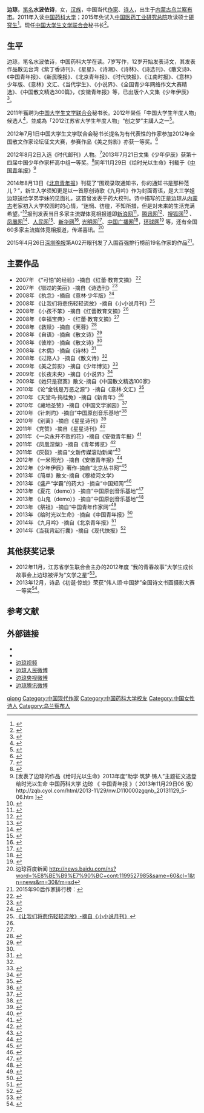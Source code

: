 {{多個問題|
{{orphan|time=2015-06-17T01:28:28+00:00}}
{{autobiography|time=2020-04-04}}
{{advert|time=2015-06-16T11:36:51+00:00}}
}}
{{Infobox writer
| 姓名     = 边琼<br />Joe Bian
| 原文名称 = 
| 字       = 
| 号       = 
| 笔名     = 水波依诗
| 原名     = 边琼
| 出生     = {{birth date and age|1995|12|07}}
| 出生地点 = {{PRC}}[[内蒙古自治区|内蒙古自治区]][[乌兰察布市|乌兰察布市]]
| 逝世     = <!--卒年在前生年在后{{death date and age|}} 或{{Death year and age| }}-->
| 逝世地点 = 
| 居处     = {{PRC}}[[内蒙古自治区|内蒙古自治区]][[赤峰市|赤峰市]]
| 职业     = [[作家|作家]]<br />[[诗人|诗人]] <br />中国大学生文学联合会秘书长
| 国籍     = {{CHN-MLD|内蒙古}}
| 种族     = [[汉族|汉族]]
| 公民权   = 
| 教育程度 = [[大学本科|大学本科]]
| 母校     = [[中国药科大学|中国药科大学]]
| 创作时期 = 2006年至今
| 体裁     = [[散文|散文]]、[[诗歌|诗歌]]、[[小说|小说]]
| 主题     = 
| 文学运动 = 
| 代表作   =《少年伊辰》
| 父母     = 
| 配偶     =  <!--{{marriage|姓名|年份}} -->
| 伴侣     = 
| 子女     = 
| 亲属     = 
| 受影响于 = 
| 施影响于 = 
| 奖项     = 第十四届“中国少年作家杯”其个人文集《少年伊辰》获高中组一等奖，2012年全国散文作家论坛征文大赛作品《美之剪影》获一等奖
| 官方网站 = <!--  {{URL|website}} -->
| 签名     =  <!--不需要加[[file:|128px]] -->
}}

'''边琼'''{{BD|1995年|12月7日||||B边}}，[[笔名|笔名]]'''水波依诗'''，女，[[汉族|汉族]]，中国当代[[作家|作家]]、[[诗人|诗人]]，出生于[[内蒙古|内蒙古]][[乌兰察布市|乌兰察布市]]。2011年入读[[中国药科大学|中国药科大学]]；2015年免试入[[中国医药工业研究总院|中国医药工业研究总院]]攻读硕士[[研究生|研究生]]<ref>{{Cite web |url=http://www.csipi.com.cn/PostgraduateEducation/EducationContent.aspx?MenuID=4.1&I_CONTENTID=6103&VR_CODE=YANJIUSHENG1 |title=2015年接收硕士研究生推免生公示 |access-date=2014-11-16 |archive-date=2019-10-01 |archive-url=https://web.archive.org/web/20191001053141/http://www.csipi.com.cn/PostgraduateEducation/EducationContent.aspx?MenuID=4.1&I_CONTENTID=6103&VR_CODE=YANJIUSHENG1 |dead-url=no }}</ref>。现任[[中国大学生文学联合会|中国大学生文学联合会]]秘书长<ref>{{cite web |url = http://www.shidaiyoukan.com/sdykrw/fd/3471.html |title = 边琼:“美少女作家”的文学梦 |work = 时代邮刊 |date = 2012-08-02 |accessdate = 2014-02-24 |deadurl = yes |archiveurl = https://web.archive.org/web/20140222010248/http://www.shidaiyoukan.com/sdykrw/fd/3471.html |archivedate = 2014-02-22 }}</ref>。

==生平==
边琼，笔名水波依诗，中国药科大学在读。7岁写作，12岁开始发表诗文，其发表作品散见台湾《紫丁香诗刊》、《星星》、《诗潮》、《诗林》、《诗选刊》、《散文诗》、《中国青年报》、《新民晚报》、《北京青年报》、《时代快报》、《江南时报》、《意林》少年版、《意林》文汇、《当代学生》、《小说界》、《全国青少年网络作文大赛精选》、《中国散文精选300篇》，《安徽青年报》等，已出版个人文集《少年伊辰》<ref>{{Cite web |url=http://www.xincongshu.com/readNews.asp?nid=1&id=1852 |title=《少年伊辰》（边琼 著）人民文学出版社 |access-date=2014-02-23 |archive-date=2014-02-22 |archive-url=https://web.archive.org/web/20140222141807/http://www.xincongshu.com/readNews.asp?nid=1&id=1852 |dead-url=no }}</ref>。

2011年獲聘为[[中国大学生文学联合会|中国大学生文学联合会]]秘书长。2012年榮任「中国大学生年度人物」候选人<ref>{{Cite web |url=http://stu.people.com.cn/n/2013/0411/c361999-21106031.html |title=2012中国大学生年度人物候选人边琼事迹，人民網，2013年4月11日 |access-date=2014年2月23日 |archive-date=2013年5月15日 |archive-url=https://web.archive.org/web/20130515022855/http://stu.people.com.cn/n/2013/0411/c361999-21106031.html |dead-url=no }}</ref>，並成為「2012江苏省大学生年度人物」“创之梦”主講人之一<ref>{{Cite web |url=http://www.cannews.com.cn/2013/0520/21431.shtml |title=“2012江苏省大学生年度人物提名”评选在南航举行，中國航空新聞網，2013年5月20日 |access-date=2014年2月23日 |archive-date=2014年2月21日 |archive-url=https://web.archive.org/web/20140221223013/http://www.cannews.com.cn/2013/0520/21431.shtml |dead-url=no }}</ref>。

2012年7月1日中国大学生文学联合会秘书长提名为有代表性的作家参加2012年全国散文作家论坛征文大赛，参赛作品《美之剪影》亦获一等奖。<ref>{{Cite web |url=http://www.chinawriter.com.cn/2012/2012-07-01/132739.html |title=2012年全国散文作家论坛征文大赛评稿会召开-有代表性的参赛作家有：中国大学生文学联合会秘书长边琼 |access-date=2014-02-23 |archive-date=2019-09-23 |archive-url=https://web.archive.org/web/20190923185713/http://www.chinawriter.com.cn/2012/2012-07-01/132739.html |dead-url=no }}</ref>

2012年8月2日入选《时代邮刊》人物。<ref>{{Cite web |url=http://www.shidaiyoukan.com/sdykrw/fd/3471.html |title=时代邮刊.人物 > 奋斗 边琼：“美少女作家”的文学梦 |access-date=2014-02-23 |archive-date=2014-02-22 |archive-url=https://web.archive.org/web/20140222010248/http://www.shidaiyoukan.com/sdykrw/fd/3471.html |dead-url=no }}</ref>2013年7月21日文集《少年伊辰》获第十四届中国少年作家杯高中组一等奖。<ref>{{Cite web |url=http://www.snzjw.com/_d276287919.htm%E7%AC%AC%E5%8D%81%E5%9B%9B%E5%B1%8A%E2%80%9C%E4%B8%AD%E5%9B%BD%E5%B0%91%E5%B9%B4%E4%BD%9C%E5%AE%B6%E6%9D%AF%E2%80%9D%E9%AB%98%E4%B8%AD%E7%BB%84%E4%B8%80%E7%AD%89%E5%A5%96 |title=存档副本 |access-date=2018-04-26 |archive-date=2016-03-05 |archive-url=https://web.archive.org/web/20160305015614/http://www.snzjw.com/_d276287919.htm%E7%AC%AC%E5%8D%81%E5%9B%9B%E5%B1%8A%E2%80%9C%E4%B8%AD%E5%9B%BD%E5%B0%91%E5%B9%B4%E4%BD%9C%E5%AE%B6%E6%9D%AF%E2%80%9D%E9%AB%98%E4%B8%AD%E7%BB%84%E4%B8%80%E7%AD%89%E5%A5%96 |dead-url=no }}</ref>同年11月29日《给时光以生命》刊载于《[[中国青年报|中国青年报]]》<ref>[发表了边琼的作品《给时光以生命》2013年度“助学·筑梦·铸人”主题征文选登 给时光以生命 中国药科大学 边琼 《 中国青年报 》（ 2013年11月29日06 版）http://zqb.cyol.com/html/2013-11/29/nw.D110000zgqnb_20131129_5-06.htm {{Wayback|url=http://zqb.cyol.com/html/2013-11/29/nw.D110000zgqnb_20131129_5-06.htm |date=20140221215500 }}]</ref>

2014年8月13日《[[北京青年报|北京青年报]]》刊载了“围观录取通知书，你的通知书是那种范儿？”，新生入学须知更是以一首原创诗歌《九月吟》作为封面寄语，是大三学姐边琼送给学弟学妹的见面礼，这首曾发表于药大校刊。诗中描写的正是边琼从[[内蒙古|内蒙古]]老家初入大学校园时的心情，“迷惘、彷徨，不知所措，但是对未来的生活充满希望。”<ref>{{cite web |url=http://epaper.ynet.com/html/2014-08/13/content_78983.htm?div=-1 |title=存档副本 |accessdate=2014-08-16 |deadurl=yes |archiveurl=https://web.archive.org/web/20140819084741/http://epaper.ynet.com/html/2014-08/13/content_78983.htm?div=-1 |archivedate=2014-08-19 }}</ref>报刊发表当日多家主流媒体竞相报道即[[新浪网|新浪网]]<ref>{{Cite web |url=http://edu.sina.com.cn/gaokao/2014-08-13/0958430787.shtml |title=新浪网围观大学录取通知书-入学须知是以边琼的一首诗歌作为封面寄语 |access-date=2014-09-01 |archive-date=2019-10-10 |archive-url=https://web.archive.org/web/20191010130555/http://edu.sina.com.cn/gaokao/2014-08-13/0958430787.shtml |dead-url=no }}</ref>，[[腾讯网|腾讯网]]<ref>{{Cite web |url=http://edu.qq.com/a/20140813/016127_2.htm |title=腾讯围观大学录取通知书-入学须知是以边琼的一首诗歌作为封面寄语  |access-date=2014-09-01 |archive-date=2019-12-08 |archive-url=https://web.archive.org/web/20191208075121/https://edu.qq.com/a/20140813/016127_2.htm |dead-url=no }}</ref>、[[搜狐网|搜狐网]]<ref>{{Cite web |url=http://learning.sohu.com/20140813/n403406685.shtml |title=原创诗歌是大三学姐边琼送给学弟学妹的见面礼-搜狐教育围观录取通知书 |access-date=2014-09-01 |archive-date=2019-09-16 |archive-url=https://web.archive.org/web/20190916010314/http://learning.sohu.com/20140813/n403406685.shtml |dead-url=no }}</ref> 、[[凤凰网|凤凰网]]<ref>{{Cite web |url=http://edu.ifeng.com/news/detail_2014_08/14/38168002_0.shtml# |title=凤凰网围观大学录取通知书-入学须知是以边琼的一首诗歌作为封面寄语 |access-date=2014-09-01 |archive-url=https://web.archive.org/web/20140826114927/http://edu.ifeng.com/news/detail_2014_08/14/38168002_0.shtml |archive-date=2014-08-26 |dead-url=yes }}</ref>、[[人民网|人民网]]<ref>{{Cite web |url=http://edu.people.com.cn/BIG5/n/2014/0813/c1053-25455739-2.html |title=人民网围观大学录取通知书-入学须知是以边琼的一首诗歌作为封面寄语 |access-date=2014-09-01 |archive-date=2016-03-04 |archive-url=https://web.archive.org/web/20160304071441/http://edu.people.com.cn/BIG5/n/2014/0813/c1053-25455739-2.html |dead-url=no }}</ref>、[[新华网|新华网]]<ref>{{Cite web |url=http://news.xinhuanet.com/edu/2014-08/13/c_126863848_2.htm |title=新华网你的通知书是哪种范儿？-新生入学须知是以边琼一首诗歌作为封面寄语 |access-date=2014-09-01 |archive-date=2014-08-26 |archive-url=https://web.archive.org/web/20140826115744/http://news.xinhuanet.com/edu/2014-08/13/c_126863848_2.htm |dead-url=no }}</ref>, [[光明网_(中国)|光明网]]<ref>{{Cite web |url=http://edu.gmw.cn/2014-08/13/content_12518438_4.htm |title=光明网围观大学录取通知书-入学须知是以边琼的一首诗歌作为封面寄语 |access-date=2014-09-01 |archive-date=2014-08-26 |archive-url=https://web.archive.org/web/20140826120521/http://edu.gmw.cn/2014-08/13/content_12518438_4.htm |dead-url=no }}</ref>、[[中国广播网|中国广播网]]<ref>{{Cite web |url=http://edu.cnr.cn/list/201408/t20140813_516199432_1.shtml |title=中国广播网围观大学录取通知书-入学须知是以边琼的一首诗歌作为封面寄语 |access-date=2014-09-01 |archive-date=2016-03-08 |archive-url=https://web.archive.org/web/20160308024838/http://edu.cnr.cn/list/201408/t20140813_516199432_1.shtml |dead-url=no }}</ref>，[[环球网|环球网]]<ref>{{Cite web |url=http://yuqing.huanqiu.com/yqbobao/2014-08/5104677_2.html |title=话题_环球网-入学须知更是以边琼的一首诗歌作为封面寄语 |access-date=2014-09-01 |archive-url=https://web.archive.org/web/20140826113755/http://yuqing.huanqiu.com/yqbobao/2014-08/5104677_2.html |archive-date=2014-08-26 |dead-url=yes }}</ref> 等，还有全国60多家主流媒体竞相报道，传递喜讯。<ref>边琼百度新闻 http://news.baidu.com/ns?word=%E8%BE%B9%E7%90%BC+cont:1199527985&same=60&cl=1&tn=news&rn=30&fm=sd</ref>

2015年4月26日[[深圳晚报|深圳晚报]]第A02开眼刊发了入围百强排行榜前19名作家的作品<ref>2015年90后作家排行榜：{{cite web |url=http://wb.sznews.com/html/2015-04/26/content_3206855.htm |title=存档副本 |accessdate=2015-04-26 |deadurl=yes |archiveurl=https://web.archive.org/web/20150701162505/http://wb.sznews.com/html/2015-04/26/content_3206855.htm |archivedate=2015-07-01 }}</ref>。

==主要作品==
*2007年 《“可怕”的经验》-摘自《红蕾·教育文摘》 <ref name="教育文摘">{{Cite web |url=http://hljy.qikan.com/Contribute.aspx?page=2 |title=《“可怕”的经验》-摘自《红蕾·教育文摘》 |access-date=2014-08-16 |archive-date=2019-10-01 |archive-url=https://web.archive.org/web/20191001090644/http://hljy.qikan.com/Contribute.aspx?page=2 |dead-url=no }}</ref>
*2007年 《错过的美丽》-摘自《诗选刊》<ref>{{Cite web |url=http://sxka.qikan.com/Contribute.aspx?page=94 |title=《错过的美丽》-摘自《诗选刊》 |access-date=2014-08-16 |archive-date=2019-09-27 |archive-url=https://web.archive.org/web/20190927103446/http://sxka.qikan.com/Contribute.aspx?page=94 |dead-url=no }}</ref>
*2008年 《执念》-摘自《意林·少年版》<ref>{{Cite web |url=http://ylsn.qikan.com/Contribute.aspx?page=8 |title=《执念》-摘自《意林·少年版》h |access-date=2014-08-16 |archive-date=2019-09-18 |archive-url=https://web.archive.org/web/20190918225304/http://ylsn.qikan.com/Contribute.aspx?page=8 |dead-url=no }}</ref>
*2008年 《让我们将悲伤轻轻流放》-摘自《小小说月刊》<ref>[http://xxyk.qikan.com/Contribute.aspx?page=34 《让我们将悲伤轻轻流放》-摘自《小小说月刊》]</ref>
*2008年 《小孩不笨》-摘自《红蕾教育文摘》<ref name="教育文摘"/>
*2008年 《幸福宝典》-《红蕾·教育文摘》<ref name="教育文摘"/>
*2008年 《救赎》-摘自《芙蓉》<ref>{{Cite web |url=http://furo.qikan.com/Contribute.aspx?page=24 |title=《救赎》-摘自《芙蓉》 |access-date=2014-08-16 |archive-date=2019-10-01 |archive-url=https://web.archive.org/web/20191001132352/http://furo.qikan.com/Contribute.aspx?page=24 |dead-url=no }}</ref>
*2008年 《自语》-摘自《散文诗》<ref name="散文诗">{{Cite web |url=http://shwx.qikan.com/Contribute.aspx?page=36 |title=《自语》-摘自《散文诗》 |access-date=2014-08-16 |archive-date=2019-09-19 |archive-url=https://web.archive.org/web/20190919114812/http://shwx.qikan.com/Contribute.aspx?page=36 |dead-url=no }}</ref>
*2008年 《彼岸》-摘自《散文诗》<ref name="散文诗"/>
*2008年 《木偶》-摘自《诗林》<ref>{{Cite web |url=http://shli.qikan.com/Contribute.aspx?page=116 |title=《木偶》-摘自《诗林》 |access-date=2014-08-16 |archive-date=2019-10-01 |archive-url=https://web.archive.org/web/20191001090648/http://shli.qikan.com/Contribute.aspx?page=116 |dead-url=no }}</ref>
*2008年 《过路人》-摘自《散文诗》<ref name="散文诗"/>
*2009年 《美之剪影》-摘自《少年博览》<ref>{{Cite web |url=http://lib.cqvip.com/qk/89112X/200907/30976395.html |title=《美之剪影》-摘自《少年博览》 |access-date=2014-08-16 |archive-date=2014-07-14 |archive-url=https://web.archive.org/web/20140714185056/http://lib.cqvip.com/qk/89112X/200907/30976395.html |dead-url=no }}</ref>
*2009年 《长夜未央》-摘自《小说界》<ref>{{Cite web |url=http://xiaj.qikan.com/Contribute.aspx?page=20 |title=《长夜未央》-摘自《小说界》 |access-date=2014-08-16 |archive-date=2019-10-06 |archive-url=https://web.archive.org/web/20191006094243/http://xiaj.qikan.com/Contribute.aspx?page=20 |dead-url=no }}</ref>
*2009年 《她只是寂寞》散文-摘自《中国散文精选100家》
*2010年 《论“金钱是万恶之源”》-摘自《意林·文汇》<ref>{{Cite web |url=http://ylwh.qikan.com/Contribute.aspx?page=3 |title=《论“金钱是万恶之源”》-摘自《意林·文汇》 |access-date=2014-08-16 |archive-date=2019-09-22 |archive-url=https://web.archive.org/web/20190922140059/http://ylwh.qikan.com/Contribute.aspx?page=3 |dead-url=no }}</ref>
*2010年 《天堂鸟·捣桂兔》-摘自《新青年》<ref>{{Cite web |url=http://xqin.qikan.com/Contribute.aspx?page=2 |title=《天堂鸟·捣桂兔》-摘自《新青年》 |access-date=2014-08-16 |archive-date=2019-09-24 |archive-url=https://web.archive.org/web/20190924112529/http://xqin.qikan.com/Contribute.aspx?page=2 |dead-url=no }}</ref>
*2010年 《藏地圣赞》-摘自《中国文学家园》<ref>{{Cite web |url=http://www.wenxuejiayuan.com/redirect.php?fid=125&goto=nextnewset&tid=86790 |title=《藏地圣赞》-摘自《中国文学家园》 |access-date=2014-08-16 |archive-url=https://web.archive.org/web/20140714234737/http://www.wenxuejiayuan.com/redirect.php?fid=125&goto=nextnewset&tid=86790 |archive-date=2014-07-14 |dead-url=yes }}</ref>
*2010年 《针刺灼》-摘自“中国原创音乐基地”<ref>{{Cite web |url=http://5sing.kugou.com/yc/2577312.html |title=《针刺灼》-摘自“中国原创音乐基地” |access-date=2015-03-17 |archive-date=2019-10-08 |archive-url=https://web.archive.org/web/20191008112525/http://5sing.kugou.com/yc/2577312.html |dead-url=no }}</ref>
*2010年 《别离》-摘自《星星诗刊》<ref>{{Cite web |url=http://xinx.qikan.com/Contribute.aspx?page=105 |title=《别离》-摘自《星星诗刊》 |access-date=2014-08-16 |archive-date=2019-09-17 |archive-url=https://web.archive.org/web/20190917200657/http://xinx.qikan.com/Contribute.aspx?page=105 |dead-url=no }}</ref>
*2011年 《党赞》-摘自《星星诗刊》<ref>{{Cite web |url=http://xinx.qikan.com/Contribute.aspx?page=35 |title=《党赞》-摘自《星星诗刊》 |access-date=2014-08-16 |archive-date=2019-09-18 |archive-url=https://web.archive.org/web/20190918213545/http://xinx.qikan.com/Contribute.aspx?page=35 |dead-url=no }}</ref>
*2011年 《一朵永开不败的花》-摘自《安徽青年报》<ref>{{Cite web |url=http://www.anhui.cc/news/20110621/49628.shtml |title=《一朵永开不败的花》-摘自《安徽青年报》 |access-date=2014-08-16 |archive-date=2015-09-23 |archive-url=https://web.archive.org/web/20150923172207/http://www.anhui.cc/news/20110621/49628.shtml |dead-url=no }}</ref>
*2011年 《凤凰涅槃》-摘自《青年博览》<ref>{{Cite web |url=http://qnbl.qikan.com/Contribute.aspx?page=10 |title=《凤凰涅槃》-摘自《青年博览》及《新民晚报》 |access-date=2014-08-16 |archive-date=2019-09-19 |archive-url=https://web.archive.org/web/20190919150759/http://qnbl.qikan.com/Contribute.aspx?page=10 |dead-url=no }}</ref>
*2011年 《灰裂》-摘自“文新传媒滚动新闻”<ref>{{Cite web |url=http://blog.sina.com.cn/s/blog_507830670100oc8b.html |title=《灰裂》-摘自《新民晚报》 |access-date=2014-08-16 |archive-date=2019-09-29 |archive-url=https://web.archive.org/web/20190929224717/http://blog.sina.com.cn/s/blog_507830670100oc8b.html |dead-url=no }}</ref>
*2012年 《一米阳光》-摘自《安徽青年报》<ref>{{Cite web |url=http://epaper.anhui.cc/paperdetails.php?CurrPeid=391&CurrSid=3774&newsid=14329 |title=《一米阳光》-摘自《安徽青年报》 |access-date=2014-08-16 |archive-date=2014-07-15 |archive-url=https://web.archive.org/web/20140715023517/http://epaper.anhui.cc/paperdetails.php?CurrPeid=391&CurrSid=3774&newsid=14329 |dead-url=no }}</ref>
*2012年 《少年伊辰》著作-摘自“北京丛书网”<ref>{{Cite web |url=http://www.xincongshu.com/readNews.asp?nid=1&id=1852 |title=《少年伊辰》-摘自“北京丛书网” |access-date=2014-02-23 |archive-date=2014-02-22 |archive-url=https://web.archive.org/web/20140222141807/http://www.xincongshu.com/readNews.asp?nid=1&id=1852 |dead-url=no }}</ref>
*2013年 《简单》散文-摘自《穆棱河文学》
*2013年 《盛产“学霸”的药大》-摘自“中国知网”<ref>{{Cite web |url=http://mall.cnki.net/magazine/Article/DAXS2013Z2106.htm |title=《盛产“学霸”的药大》-摘自《当代学生》“中国知网” |access-date=2014-08-16 |archive-date=2019-10-16 |archive-url=https://web.archive.org/web/20191016182702/http://mall.cnki.net/magazine/Article/DAXS2013Z2106.htm |dead-url=no }}</ref>
*2013年 《夏花（demo）》-摘自“中国原创音乐基地”<ref>{{Cite web |url=http://5sing.kugou.com/yc/2426146.html |title=“夏花（demo）”-摘自“中国原创音乐基地 ” |access-date=2015-03-17 |archive-date=2019-09-30 |archive-url=https://web.archive.org/web/20190930212419/http://5sing.kugou.com/yc/2426146.html |dead-url=no }}</ref>
*2013年 《山鬼（demo）》-摘自“中国原创音乐基地”<ref>{{Cite web |url=http://5sing.kugou.com/yc/2372257.html |title=山鬼（demo）-摘自“中国原创音乐基地” |access-date=2015-03-17 |archive-date=2019-10-08 |archive-url=https://web.archive.org/web/20191008112512/http://5sing.kugou.com/yc/2372257.html |dead-url=no }}</ref>
*2013年 《祭祖》-摘自“中国青年作家网”<ref>{{Cite web |url=http://www.wenxuezuojia.com/wzgg/ShowArticle.asp?ArticleID=432 |title=《祭祖》-摘自《中国散文精选300篇》来源“中国青年作家网” |access-date=2014-08-16 |archive-date=2014-07-14 |archive-url=https://web.archive.org/web/20140714141850/http://www.wenxuezuojia.com/wzgg/ShowArticle.asp?ArticleID=432 |dead-url=no }}</ref>
*2013年 《给时光以生命》-摘自《中国青年报》<ref>{{Cite web |url=http://zqb.cyol.com/html/2013-11/29/nw.D110000zgqnb_20131129_5-06.htm |title=“给时光以生命”-摘自《中国青年报》 |access-date=2014-02-23 |archive-date=2014-02-21 |archive-url=https://web.archive.org/web/20140221215500/http://zqb.cyol.com/html/2013-11/29/nw.D110000zgqnb_20131129_5-06.htm |dead-url=no }}</ref>
*2014年 《九月吟》-摘自《北京青年报》<ref>{{Cite web |url=http://epaper.ynet.com/html/2014-08/13/content_78983.htm?div=-1 |title=2014年08月13日 《北京青年报》 |access-date=2014年8月16日 |archive-date=2014年8月19日 |archive-url=https://web.archive.org/web/20140819084741/http://epaper.ynet.com/html/2014-08/13/content_78983.htm?div=-1 |dead-url=no }}</ref>
*2014年《当我背起行囊》-摘自《现代快报》<ref>{{Cite web |url=http://dz.xdkb.net/html/2014-07/12/content_350255.htm |title=2014年7月12日 -摘自《现代快报》 |access-date=2014年8月16日 |archive-date=2019年9月27日 |archive-url=https://web.archive.org/web/20190927103442/http://dz.xdkb.net/html/2014-07/12/content_350255.htm |dead-url=no }}</ref>

==其他获奖记录==
*2012年11月，江苏省学生联合会主办的2012年度 “我的青春故事”大学生成长故事会上边琼被评为“文学之星”<ref>{{Cite web |url=http://vblog.people.com.cn/index/playvideo/contentid/1765 |title=江苏省学生联合会主办的2012年度 “我的青春故事”大学生成长故事会上边琼被评为“文学之星” |access-date=2014-08-16 |archive-date=2019-09-28 |archive-url=https://web.archive.org/web/20190928063904/http://vblog.people.com.cn/index/playvideo/contentid/1765 |dead-url=no }}</ref>。
*2013年12月，诗品《初诞·惊蜕》荣获“伟人颂·中国梦”全国诗文书画摄影大赛一等奖<ref>{{Cite web |url=http://t.people.com.cn/470086/48321897 |title=诗品《初诞·惊蜕》荣获“伟人颂·中国梦”全国诗文书画摄影大赛一等奖 |access-date=2014-08-16 |archive-url=https://web.archive.org/web/20140302065944/http://t.people.com.cn/470086/48321897 |archive-date=2014-03-02 |dead-url=yes }}</ref>。

== 参考文献 ==
{{Reflist|2}}

==外部链接==
*{{Sinaweibo|208144462}}
*{{Sinablog|jingyingfeixue}}
*[http://vblog.people.com.cn/index/playvideo/contentid/1765/ 边琼视频] {{Wayback|url=http://vblog.people.com.cn/index/playvideo/contentid/1765/ |date=20190928063904 }}
*[https://web.archive.org/web/20140716192417/http://t.people.com.cn/470086/ 边琼人民微博]
*[https://web.archive.org/web/20140716190355/http://t.cntv.cn/11057286  边琼央视微博]
*[http://t.qq.com/bianqiongsbys  边琼腾讯微博] {{Wayback|url=http://t.qq.com/bianqiongsbys |date=20160422071746 }}

{{normdaten}}
{{DEFAULTSORT:bian qiong}}
[[Category:边姓|qiong]]
[[Category:中国现代作家|Category:中国现代作家]]
[[Category:中国药科大学校友|Category:中国药科大学校友]]
[[Category:中国女性诗人|Category:中国女性诗人]]
[[Category:乌兰察布人|Category:乌兰察布人]]